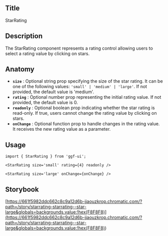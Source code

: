 ## Title

StarRating

## Description

The StarRating component represents a rating control allowing users to select a rating value by clicking on stars.

## Anatomy

- **`size`** : Optional string prop specifying the size of the star rating. It can be one of the following values: `'small' | 'medium' | 'large'`. If not provided, the default value is 'medium'.
- **`rating`** : Optional number prop representing the initial rating value. If not provided, the default value is 0.
- **`readonly`** : Optional boolean prop indicating whether the star rating is read-only. If true, users cannot change the rating value by clicking on stars.
- **`onChange`** : Optional function prop to handle changes in the rating value. It receives the new rating value as a parameter.

## Usage

```tsx
import { StarRating } from 'ggf-ui';
```

```tsx
<StarRating size='small' rating={4} readonly />
```

```tsx
<StarRating size='large' onChange={onChange} />
```

## Storybook

[https://661f5982ddc662c8c9a12d6b-jjaouzkrop.chromatic.com/?path=/story/starrating-starrating--star-large&globals=backgrounds.value:!hex(F8F8F8)](<https://661f5982ddc662c8c9a12d6b-jjaouzkrop.chromatic.com/?path=/story/starrating-starrating--star-large&globals=backgrounds.value:!hex(F8F8F8)>)
